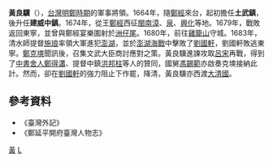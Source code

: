 {{Expand|time=2015-05-18}}
'''黃良驥'''（{{bd|？||？|}}），[[台灣|台灣]][[明鄭時期|明鄭時期]]的軍事將領。1664年，隨[[鄭經|鄭經]]來台，起初擔任'''土武鎮'''，後升任'''建威中鎮'''。1674年，從王[[鄭經|鄭經]]西征[[閩南|閩南]][[漳州|漳]]、[[泉州|泉]]、[[兴化县_(福建)|興化]]等地。1679年，戰敗返回東寧，並曾與鄭經宴樂圍射於[[武定里|洲仔尾]]。1680年，前往[[雞籠山|雞籠山]]守城。1683年，清水師提督[[施琅|施琅]]率領大軍進犯[[澎湖|澎湖]]，並於[[澎湖海戰|澎湖海戰]]中擊敗了[[劉國軒|劉國軒]]，劉國軒敗逃東寧。[[鄭克塽|鄭克塽]]聞訊後，召集文武大臣商討應對之策。黃良驥進諫攻取[[呂宋|呂宋]]再戰，得到了[[中書舍人|中書舍人]][[鄭得瀟|鄭得瀟]]、提督中鎮[[洪邦柱|洪邦柱]]等人的贊同，國舅[[馮錫範|馮錫範]]亦啟奏克塽接納此計。然而，卻在[[劉國軒|劉國軒]]的強力阻止下作罷，降清，黃良驥亦西渡[[大清國|大清國]]。

==參考資料==
*《臺灣外記》
*《鄭延平開府臺灣人物志》
{{TW-stub}}
{{東寧王朝}}
[[Category:鄭氏王朝人物|黃]]
[[Category:黃姓|L]]